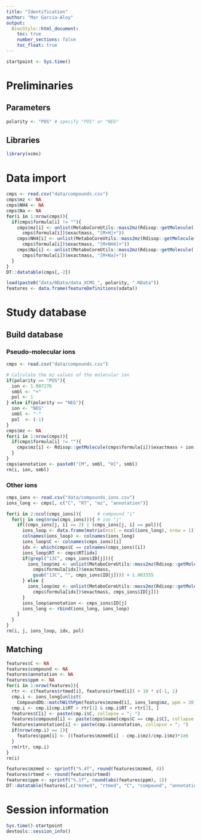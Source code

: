 ```yaml
---
title: "Identification"
author: "Mar Garcia-Aloy"
output: 
  BiocStyle::html_document:
    toc: true
    number_sections: false
    toc_float: true
---
```


```r
startpoint <- Sys.time()
```

# Preliminaries

## Parameters

```r
polarity <- "POS" # specify "POS" or "NEG"
```


## Libraries

```r
library(xcms)
```


# Data import

```r
cmps <- read.csv("data/compounds.csv")
cmps$mz <- NA
cmps$NH4 <- NA
cmps$Na <- NA
for(i in 1:nrow(cmps)){
  if(cmps$formula[i] != ""){
    cmps$mz[i] <- unlist(MetaboCoreUtils::mass2mz(Rdisop::getMolecule(
      cmps$formula[i])$exactmass, "[M+H]+"))
    cmps$NH4[i] <- unlist(MetaboCoreUtils::mass2mz(Rdisop::getMolecule(
      cmps$formula[i])$exactmass, "[M+NH4]+"))
    cmps$Na[i] <- unlist(MetaboCoreUtils::mass2mz(Rdisop::getMolecule(
      cmps$formula[i])$exactmass, "[M+Na]+"))
  }
}
DT::datatable(cmps[,-2])

load(paste0("data/RData/data_XCMS_", polarity, ".RData"))
features <- data.frame(featureDefinitions(xdata))
```


# Study database

## Build database

### Pseudo-molecular ions

```r
cmps <- read.csv("data/compounds.csv")

# Calculate the mz values of the molecular ion
if(polarity == "POS"){
  ion <- 1.007276
  smbl <- "+"
  pol <- 1
} else if(polarity == "NEG"){
  ion <- "NEG"
  smbl <- "-"
  pol  <- (-1)
}
cmps$mz <- NA
for(i in 1:nrow(cmps)){
  if(cmps$formula[i] != ""){
    cmps$mz[i] <- Rdisop::getMolecule(cmps$formula[i])$exactmass + ion
  }
}
cmps$annotation <- paste0("[M", smbl, "H]", smbl)
rm(i, ion, smbl)
```


### Other ions

```r
cmps_ions <- read.csv("data/compounds_ions.csv")
ions_long <- cmps[, c("C", "RT", "mz", "annotation")]

for(i in 2:ncol(cmps_ions)){      # compound "i"
  for(j in seq(nrow(cmps_ions))){ # ion "j"
    if((cmps_ions[j, i] == 2) | (cmps_ions[j, i] == pol)){
      ions_loop <- data.frame(matrix(ncol = ncol(ions_long), nrow = 1))
      colnames(ions_loop) <- colnames(ions_long)
      ions_loop$C <- colnames(cmps_ions)[i]
      idx <- which(cmps$C == colnames(cmps_ions)[i])
      ions_loop$RT <- cmps$RT[idx]
      if(grepl("13C", cmps_ions$ID[j])){
        ions_loop$mz <- unlist(MetaboCoreUtils::mass2mz(Rdisop::getMolecule(
          cmps$formula[idx])$exactmass, 
          gsub("13C", "", cmps_ions$ID[j]))) + 1.003355
      } else {
        ions_loop$mz <- unlist(MetaboCoreUtils::mass2mz(Rdisop::getMolecule(
          cmps$formula[idx])$exactmass, cmps_ions$ID[j]))
      }
      ions_loop$annotation <- cmps_ions$ID[j] 
      ions_long <- rbind(ions_long, ions_loop)
    }
  }
}
rm(i, j, ions_loop, idx, pol)
```


## Matching

```r
features$C <- NA
features$compound <- NA
features$annotation <- NA
features$ppm <- NA
for(i in 1:nrow(features)){
  rtr <- c(features$rtmed[i], features$rtmed[i]) + 10 * c(-1, 1)
  cmp.i <- ions_long[unlist(
    CompoundDb::matchWithPpm(features$mzmed[i], ions_long$mz, ppm = 20)), ]
  cmp.i <- cmp.i[cmp.i$RT > rtr[1] & cmp.i$RT < rtr[2], ]
  features$C[i] <- paste(cmp.i$C, collapse = "; ")
  features$compound[i] <- paste(cmps$name[cmps$C == cmp.i$C], collapse = "; ")
  features$annotation[i] <- paste(cmp.i$annotation, collapse = "; ")
  if(nrow(cmp.i) == 1){
    features$ppm[i] <- ((features$mzmed[i] - cmp.i$mz)/cmp.i$mz)*1e6
  }
  rm(rtr, cmp.i)
}
rm(i)

features$mzmed <- sprintf("%.4f", round(features$mzmed, 4))
features$rtmed <- round(features$rtmed)
features$ppm <- sprintf("%.1f", round(abs(features$ppm), 1))
DT::datatable(features[,c("mzmed", "rtmed", "C", "compound", "annotation", "ppm")])
```


# Session information

```r
Sys.time()-startpoint
devtools::session_info()
```